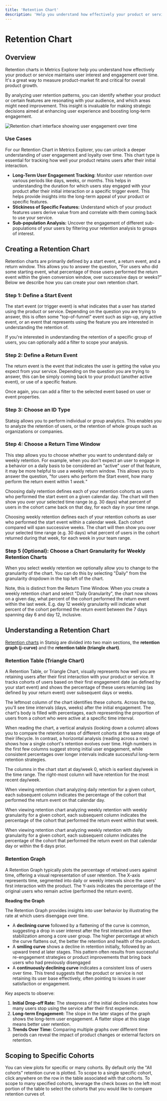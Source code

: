 ```yaml
---
title: 'Retention Chart'
description: 'Help you understand how effectively your product or service maintains user interest and engagement over time'
---
```


# Retention Chart

## Overview

Retention charts in Metrics Explorer help you understand how effectively your product or service maintains user interest and engagement over time. It's a great way to measure product-market fit and critical for overall product growth.

By analyzing user retention patterns, you can identify whether your product or certain features are resonating with your audience, and which areas might need improvement. This insight is invaluable for making strategic decisions aimed at enhancing user experience and boosting long-term engagement.

<Frame>
  <img src="https://github.com/user-attachments/assets/13a46b84-f1cc-4226-9876-5b314641927b" alt="Retention chart interface showing user engagement over time" />
</Frame>

### Use Cases

For our Retention Chart in Metrics Explorer, you can unlock a deeper understanding of user engagement and loyalty over time. This chart type is essential for tracking how well your product retains users after their initial interaction.

- **Long-Term User Engagement Tracking**: Monitor user retention over various periods like days, weeks, or months. This helps in understanding the duration for which users stay engaged with your product after their initial interaction or a specific trigger event. This helps provide insights into the long-term appeal of your product or specific features.
- **Stickiness of Specific Features:** Understand which of your product features users derive value from and correlate with them coming back to use your service.
- **Sub-population Analysis:** Uncover the engagement of different sub-populations of your users by filtering your retention analysis to groups of interest.

## Creating a Retention Chart

Retention charts are primarily defined by a start event, a return event, and a return window. This allows you to answer the question, "For users who did some starting event, what percentage of those users performed the return event within the given conversion window, over successive days or weeks?" Below we describe how you can create your own retention chart.

### Step 1: Define a Start Event

The start event (or trigger event) is what indicates that a user has started using the product or service. Depending on the question you are trying to answer, this is often some "top-of-funnel" event such as sign-up, any active event, or an event that represents using the feature you are interested in understanding the retention of.

If you're interested in understanding the retention of a specific group of users, you can optionally add a filter to scope your analysis.

### Step 2: Define a Return Event

The return event is the event that indicates the user is getting the value you expect from your service. Depending on the question you are trying to answer, this can be simply coming back to your product (another active event), or use of a specific feature.

Once again, you can add a filter to the selected event based on user or event properties.

### Step 3: Choose an ID Type

Statsig allows you to perform individual or group analytics. This enables you to analyze the retention of users, or the retention of whole groups such as organizations or companies.

### Step 4: Choose a Return Time Window

This step allows you to choose whether you want to understand daily or weekly retention. For example, when you don't expect an user to engage in a behavior on a daily basis to be considered an "active" user of that feature, it may be more helpful to use a weekly return window. This allows you to answer the question, "for users who perform the Start event, how many perform the return event within 1 _week._"

Choosing daily retention defines each of your retention cohorts as users who performed the start event on a given calendar day. The chart will then show you over your selected time range (e.g. 30 days) what percent of users in the cohort came back on that day, for each day in your time range.

Choosing weekly retention defines each of your retention cohorts as user who performed the start event within a calendar week. Each cohort compared will span successive weeks. The chart will then show you over your selected time range (e.g. 30 days) what percent of users in the cohort returned during that week, for each week in your team range.

### Step 5 (Optional): Choose a Chart Granularity for Weekly Retention Charts

When you select weekly retention we optionally allow you to change to the granularity of the chart. You can do this by selecting "Daily" from the granularity dropdown in the top left of the chart.

Note, this is distinct from the Return Time Window. When you create a weekly retention chart and select "Daily Granularity", the chart now shows on a given day, what percent of the cohort performed the return event within the last week. E.g. day 12 weekly granularity will indicate what percent of the cohort performed the return event between the 7 days spanning day 6 and day 12, inclusive.

## Understanding a Retention Chart

[Retention charts](https://www.youtube.com/watch?v=mqlHpYimik8) in Statsig are divided into two main sections, the **retention graph (j-curve)** and the **retention table (triangle chart)**.

### Retention Table (Triangle Chart)

A Retention Table, or Triangle Chart, visually represents how well you are retaining users after their first interaction with your product or service. It tracks cohorts of users based on their first engagement date (as defined by your start event) and shows the percentage of these users returning (as defined by your return event) over subsequent days or weeks.

The leftmost column of the chart identifies these cohorts. Across the top, you'll see time intervals (days, weeks) after the initial engagement. The chart's body is filled with percentages, each representing the proportion of users from a cohort who were active at a specific time interval.

When reading the chart, a vertical analysis (looking down a column) allows you to compare the retention rates of different cohorts at the same stage of their lifecycle. In contrast, a horizontal analysis (reading across a row) shows how a single cohort's retention evolves over time. High numbers in the first few columns suggest strong initial user engagement, while consistent percentages over longer intervals indicate successful long-term retention strategies.

The columns in the chart start at day/week 0, which is earliest day/week in the time range. The right-most column will have retention for the most recent day/week.

When viewing retention chart analyzing daily retention for a given cohort, each subsequent column indicates the percentage of the cohort that performed the return event on that calendar day.

When viewing retention chart analyzing weekly retention with weekly granularity for a given cohort, each subsequent column indicates the percentage of the cohort that performed the return event within that week.

When viewing retention chart analyzing weekly retention with daily granularity for a given cohort, each subsequent column indicates the percentage of the cohort that performed the return event on that calendar day or within the 6 days prior.

### Retention Graph

A Retention Graph typically plots the percentage of retained users against time, offering a visual representation of user retention. The X-axis represents time, segmented into daily or weekly intervals since the users' first interaction with the product. The Y-axis indicates the percentage of the original users who remain active (performed the return event).

**Reading the Graph**

The Retention Graph provides insights into user behavior by illustrating the rate at which users disengage over time.

- A **declining curve** followed by a flattening of the curve is common, suggesting a drop in user interest after the first interaction and then stabilization among a core user group. The higher percentage at which the curve flattens out, the better the retention and health of the product.
- A **smiling curve** shows a decline in retention initially, followed by an upward trend at later stages. This pattern often results from successful re-engagement strategies or product improvements that bring back users who had previously disengaged
- A **continuously declining curve** indicates a consistent loss of users over time. This trend suggests that the product or service is not retaining its user base effectively, often pointing to issues in user satisfaction or engagement.

Key aspects to observe:

1. **Initial Drop-off Rate:** The steepness of the initial decline indicates how many users stop using the service after their first experience.
2. **Long-term Engagement:** The slope in the later stages of the graph shows the long-term user engagement. A flatter slope at this stage means better user retention.
3. **Trends Over Time:** Comparing multiple graphs over different time periods can reveal the impact of product changes or external factors on retention.

## Scoping to Specific Cohorts

You can view plots for specific or many cohorts. By default only the "All cohorts" retention curve is plotted. To scope to a single specific cohort, click anywhere on the row in the table associated with that cohorts. To scope to many specified cohorts, leverage the check boxes on the left most portion of the table to select the cohorts that you would like to compare retention curves of.